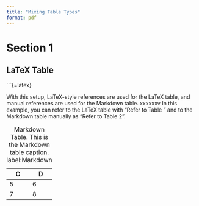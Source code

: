 ```yaml
---
title: "Mixing Table Types"
format: pdf
---
```


# Section 1

## LaTeX Table

```{=latex}
\begin{table}[h]
\centering
\begin{tabular}{|c|c|}
\hline
A & B \\
\hline
1 & 2 \\
3 & 4 \\
\hline
\end{tabular}
\caption{LaTeX Table}
\label{table:latex}
\end{table}


With this setup, LaTeX-style references are used for the LaTeX table, and manual references are used for the Markdown table.
xxxxxxv
In this example, you can refer to the LaTeX table with "Refer to Table \ref{table:latex}" and to the Markdown table manually as "Refer to Table 2".



| C | D |
|---|---|
| 5 | 6 |
| 7 | 8 |

Table: Markdown Table. This is the Markdown table caption.
label:Markdown 
